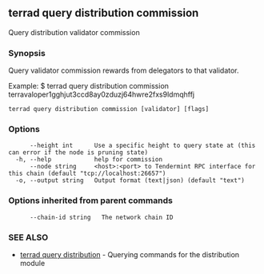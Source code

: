 ## terrad query distribution commission

Query distribution validator commission

### Synopsis

Query validator commission rewards from delegators to that validator.

Example:
$ terrad query distribution commission terravaloper1gghjut3ccd8ay0zduzj64hwre2fxs9ldmqhffj

```
terrad query distribution commission [validator] [flags]
```

### Options

```
      --height int      Use a specific height to query state at (this can error if the node is pruning state)
  -h, --help            help for commission
      --node string     <host>:<port> to Tendermint RPC interface for this chain (default "tcp://localhost:26657")
  -o, --output string   Output format (text|json) (default "text")
```

### Options inherited from parent commands

```
      --chain-id string   The network chain ID
```

### SEE ALSO

* [terrad query distribution](terrad_query_distribution.md)	 - Querying commands for the distribution module


